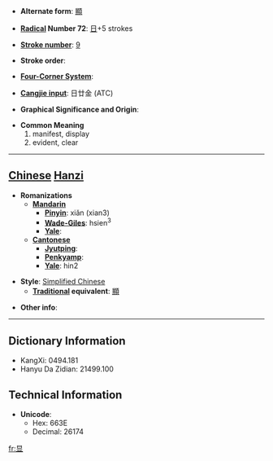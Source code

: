 * '''Alternate form''': [[顯]]

* '''[[Wiktionary:Chinese radical index| Radical]] Number 72''': [[Wiktionary:Chinese radical index 日|日]]+5 strokes

* '''[[Wiktionary:Chinese total strokes index|Stroke number]]''': [[Wiktionary:Chinese total strokes index 9|9]]

* '''Stroke order''': 

* '''[[Wiktionary:Chinese four corner index|Four-Corner System]]''': 

* '''[[Wiktionary:Chinese Cangjie index|Cangjie input]]''': 日廿金 (ATC)

* '''Graphical Significance and Origin''': 

* '''Common Meaning'''
*#manifest, display
*# evident, clear


----

== [[Chinese]] [[Hanzi]] ==

* '''Romanizations'''
** '''[[Mandarin]]'''
*** '''[[Pinyin]]''': xiǎn (xian3)
*** '''[[Wade-Giles]]''': hsien<sup>3</sup>
*** '''[[Yale]]''': 
** '''[[Cantonese]]'''
*** '''[[Jyutping]]''':
*** '''[[Penkyamp]]''': 
*** '''[[Yale]]''': hin2

* '''Style''': [[Simplified Chinese]] 
** '''[[Traditional Chinese|Traditional]] equivalent''': [[顯]]

* '''Other info''': 

----

== Dictionary Information ==

* KangXi: 0494.181
* Hanyu Da Zidian: 21499.100

== Technical Information ==

* '''Unicode''':
** Hex: 663E
** Decimal: 26174

[[fr:显]]